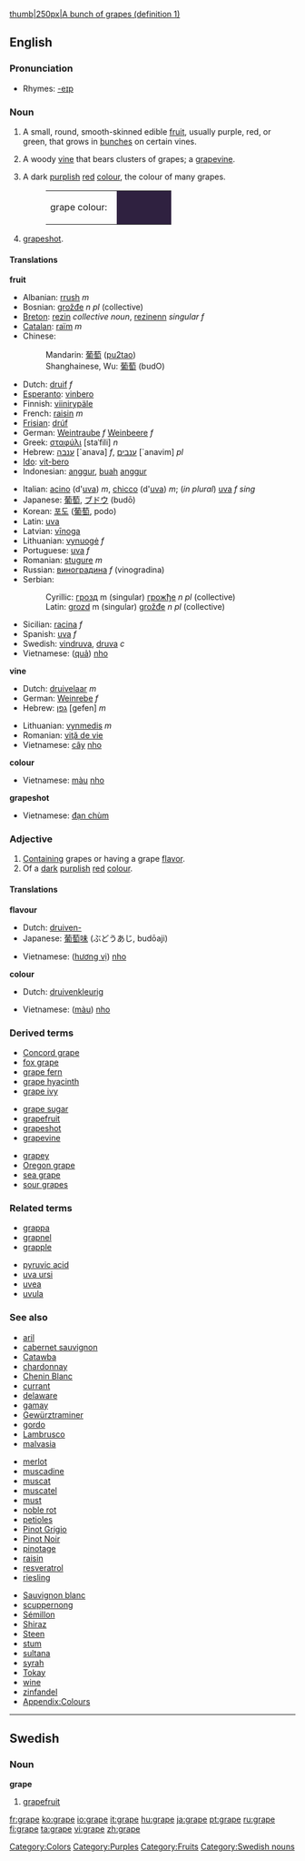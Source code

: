 {{wikipedia}}[[image:Grapes05.jpg|thumb|250px|A bunch of grapes (definition 1)]]

==English==

===Pronunciation===
*Rhymes: [[Rhymes:English:-eɪp|-eɪp]]

===Noun===
{{en-noun|s|-}}

# {{countable}} A small, round, smooth-skinned edible [[fruit]], usually purple, red, or green, that grows in [[bunch]]es on certain vines.
# {{countable}} A woody [[vine]] that bears clusters of grapes; a [[grapevine]].
# {{cattag|countable|uncountable}} A dark [[purple|purplish]] [[red]] [[colour]], the colour of many grapes.
#:<table><tr><td>grape colour: &nbsp;</td><td bgcolor="#2F2140" width="80">&nbsp; </td></tr></table>
# {{uncountable}} [[Grapeshot|grapeshot]].

====Translations====
'''fruit'''
{{top}}
*Albanian: [[rrush]] ''m''
*Bosnian: [[grožđe]] ''n pl'' (collective)
*[[Breton]]: [[rezin]] ''collective noun'', [[rezinenn]] ''singular f''
*[[Catalan]]: [[raïm]] ''m'' 
*Chinese:
*:Mandarin: [[葡萄]] ([[pu2tao]])
*:Shanghainese, Wu: [[葡萄]] (budO)
*Dutch: [[druif]] ''f''
*[[Esperanto]]: [[vinbero]]
*Finnish: [[viinirypäle]] 
*French: [[raisin]] ''m'' 
*[[Frisian]]: [[drúf]] 
*German: [[Weintraube]] ''f''  [[Weinbeere]] ''f'' 
*Greek: [[σταφύλι]] [staˈfili] ''n''
*Hebrew: [[ענבה]] [`anava] ''f'', [[ענבים]] [`anavim] ''pl''
*[[Ido]]: [[vit-bero]]
*Indonesian: [[anggur]], [[buah]] [[anggur]]
{{mid}}
*Italian: [[acino]] (d'[[uva]]) ''m'', [[chicco]] (d'[[uva]]) ''m''; (''in plural'') [[uva]] ''f sing''
*Japanese: [[葡萄]], [[ブドウ]] (budō)
*Korean: [[포도]] ([[葡萄]], podo)
*Latin: [[uva]]
*Latvian: [[vīnoga]] {{f}} {{s}}
*Lithuanian: [[vynuogė]] ''f'' 
*Portuguese: [[uva]] ''f''
*Romanian: [[stugure]] ''m''
*Russian: [[виноградина]] ''f'' (vinogradina)
*Serbian:
*:Cyrillic: [[грозд]] m (singular) [[грожђе]] ''n pl'' (collective)
*:Latin: [[grozd]] m (singular) [[grožđe]] ''n pl'' (collective)
*Sicilian: [[racina]] ''f''
*Spanish: [[uva]] ''f'' 
*Swedish: [[vindruva]], [[druva]] ''c'' 
*Vietnamese: ([[quả]]) [[nho]]
{{bottom}}

'''vine'''
{{top}}
*Dutch: [[druivelaar]] ''m'' 
*German: [[Weinrebe]] ''f''
*Hebrew: [[גפן]] [gefen] ''m''
{{mid}}
*Lithuanian: [[vynmedis]] ''m''
*Romanian: [[viţă de vie]] 
*Vietnamese: [[cây]] [[nho]]
{{bottom}}

'''colour'''
{{top}}
*Vietnamese: [[màu]] [[nho]]
{{mid}}
{{bottom}}

'''grapeshot'''
{{top}}
*Vietnamese: [[đạn chùm]]
{{mid}}
{{bottom}}

===Adjective===
{{en-adj-more}}

# [[contain|Containing]] grapes or having a grape [[flavor]].
# Of a [[dark]] [[purplish]] [[red]] [[colour]].

====Translations====
'''flavour'''
{{top}}
*Dutch: [[druiven-]]
*Japanese: [[葡萄]][[味]] (ぶどうあじ, budōaji)
{{mid}}
*Vietnamese: ([[hương vị]]) [[nho]]
{{bottom}}

'''colour'''
{{top}}
*Dutch: [[druivenkleurig]]
{{mid}}
*Vietnamese: ([[màu]]) [[nho]] 
{{bottom}}

===Derived terms===
{{top3}}
*[[Concord grape]]
*[[fox grape]]
*[[grape fern]]
*[[grape hyacinth]]
*[[grape ivy]]
{{mid3}}
*[[grape sugar]]
*[[grapefruit]]
*[[grapeshot]]
*[[grapevine]]
{{mid3}}
*[[grapey]]
*[[Oregon grape]]
*[[sea grape]]
*[[sour grapes]]
{{bottom}}

===Related terms===
{{top2}}
*[[grappa]]
*[[grapnel]]
*[[grapple]]
{{mid2}}
*[[pyruvic acid]]
*[[uva ursi]]
*[[uvea]]
*[[uvula]]
{{bottom}}

===See also===
{{top3}}
*[[aril]]
*[[cabernet sauvignon]]
*[[Catawba]]
*[[chardonnay]]
*[[Chenin Blanc]]
*[[currant]]
*[[delaware]]
*[[gamay]]
*[[Gewürztraminer]]
*[[gordo]]
*[[Lambrusco]]
*[[malvasia]]
{{mid3}}
*[[merlot]]
*[[muscadine]]
*[[muscat]]
*[[muscatel]]
*[[must]]
*[[noble rot]]
*[[petioles]]
*[[Pinot Grigio]]
*[[Pinot Noir]]
*[[pinotage]]
*[[raisin]]
*[[resveratrol]]
*[[riesling]]
{{mid3}}
*[[Sauvignon blanc]]
*[[scuppernong]]
*[[Sémillon]]
*[[Shiraz]]
*[[Steen]]
*[[stum]]
*[[sultana]]
*[[syrah]]
*[[Tokay]]
*[[wine]]
*[[zinfandel]]
*[[Wiktionary_Appendix:Colours|Appendix:Colours]]
{{bottom}}

[[Category:Colors]]
[[Category:Purples]]
[[Category:Fruits]]

----

==Swedish==

===Noun===
'''grape''' {{g|Swedish}}

# [[grapefruit]]

[[Category:Swedish nouns]]

[[fr:grape]]
[[ko:grape]]
[[io:grape]]
[[it:grape]]
[[hu:grape]]
[[ja:grape]]
[[pt:grape]]
[[ru:grape]]
[[fi:grape]]
[[ta:grape]]
[[vi:grape]]
[[zh:grape]]